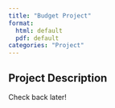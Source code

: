 ```yaml
---
title: "Budget Project"
format:
  html: default
  pdf: default
categories: "Project"
---
```


## Project Description

Check back later! 
<!--
The goal of this project is to create a budget for your anticipated household expenses for your first year after college. Try to be as realistic as possible so you will be able to use this as a reference.

Here are some of the things you want to consider:

-   ***Location:*** What part of the world are you going to live in? (For this project, you must pick a place in the US so that budgets are done in US Dollars.) This influences the cost of housing, but also how much you may make in your job, the price of groceries, transportation, etc. Look up online a comparison of "cost of living" between where you decide to live and Ithaca. Often these are broken down into different categories.
-   ***Employment:*** Decide what kind of job you think you might have. Find a reference of starting salaries for that job --- print a copy of your reference.
-   ***Housing:*** Look up the cost of rent in the area you are considering. You will need to decide if you will have roommates or live alone. You will also need to consider utilities, internet, and renter's insurance, etc. You can find an apartment to rent via an online advertisement. Print a picture of the place along with the particulars.
-   ***Transportation:*** Will you need a car? If so, how much will it cost? If not, how much will public transportation cost? Will you need to fly home for holidays? How much will that cost? If you will need a car, will it be financed? Note that having a car means you will need to pay for insurance, gas, maintenance, etc. Consider all these in your budget.
-   ***Food:*** How much do you think you will spend on groceries? Eating out? Coffee? (You can look up the cost of groceries in the area you are considering.)
-   ***Healthcare:*** How much will health and dental insurance cost? Will you be under your parents' plan? Will you need to pay for prescriptions? How much will doctor visits cost?
-   ***Entertainment:*** How much will you spend on entertainment? Here, you may consider things like movies, concerts, going out with friends, gym memberships, and subscriptions (e.g., Netflix, Spotify, etc).

## Resources and Strategies

-   ***Budgeting rule of thumb:*** Check Internet sites that provide budgeting advice, and take into account relative "cost of living" considerations. Be sure to list your sources. Write two paragraphs summarizing *helpful strategies* and tips you used in creating your budget.

-   ***Using a spreadsheet:*** Using a spreadsheet software (Excel, or Numbers, or Google Sheets...), prepare a monthly ***and*** yearly budget based on what you have learned. Use the spreadsheet to calculate the totals for each category of your budget. Write a formula in the spreadsheet to convert the monthly figures to yearly figures.

-   ***Sample Completed Project***: The sample completed project may only be used as a guide. Do not follow/copy the content of the sample project to use as your own. The sample project is available [here](https://drive.google.com/file/d/123W7Kawkq8L_xifyXLOceulB0omtDy4l/view?usp=sharing).

## Project Requirements

You will be required to submit a final report including the following: - an explanation of your employment plans---include why you want the job, what training is required for it, and project how much money you will earn each month from the starting pay. Your salary should be realistic for the job you are considering.

-   two paragraphs summarizing helpful strategies and tips you used in creating your budget;

-   the spreadsheet of your monthly and yearly budget, pasted electronically into your report;

-   copies of your sources for starting pay, your apartment, and bills;

-   a bibliography of the Internet addresses and other sources you referenced.

## Grading Rubric

***Opening Statement \[5 points\]***

-   Provides a *short overview* of the scenario for which you are budgeting.
-   The opening statement is clear and concise, free of grammatical errors.
-   A brief summary of helpful tips and strategies for your budget.

***Employment Plans \[10 points\]***

-   Your employment plans are explained (in a paragraph) and are realistic. (See description in "Project Requirements")
-   Income is justified and realistic.

***Monthly and Yearly Budget \[20 points\]***

-   At least two paragraphs detailing expenses considered and the helpful strategies and tips you used in creating your budget.
-   The projected income for you budget is justified, and considers taxes. It is helpful to budget on net income (not gross).
-   The budget is well-organized and easy to read, done on a spreadsheet.
-   The budget is based on accurate information.
-   The budget is complete and includes all necessary categories applicable for your scenario.

***Budget Documentation \[10 points\]***

-   Documentation is provided for the starting pay for your job.

-   Documentation is provided for the apartment and transportation means you are considering.

-   Documentation is provided for the bills you are considering.

-   Ample evidence is provided for all other expenses in the budget.

***Bibliography \[5 points\]***

-   Your sources (websites, published or unpublished documents, personal communication) are cited in a bibliography. Any format is fine as long as I can find the resources (e.g., websites or documents) or know where your information came from (e.g., personal communication).

-   Online sources provide clickable links in the project report.

## Project Deadlines

-   A rough draft is due on Wed, **Dec 4th**. A tentative grade will be attached to the draft but it is not final. The final grade will be given after the final project is submitted.

-   The final version of the project is due by the end of day on Friday, **Dec 06th**.
-->